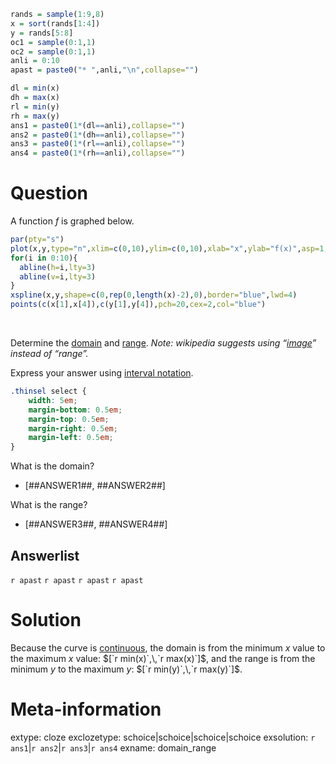```r
rands = sample(1:9,8)
x = sort(rands[1:4])
y = rands[5:8]
oc1 = sample(0:1,1)
oc2 = sample(0:1,1)
anli = 0:10
apast = paste0("* ",anli,"\n",collapse="")

dl = min(x)
dh = max(x)
rl = min(y)
rh = max(y)
ans1 = paste0(1*(dl==anli),collapse="")
ans2 = paste0(1*(dh==anli),collapse="")
ans3 = paste0(1*(rl==anli),collapse="")
ans4 = paste0(1*(rh==anli),collapse="")

```



Question
========


A function $f$ is graphed below.

```r
par(pty="s")
plot(x,y,type="n",xlim=c(0,10),ylim=c(0,10),xlab="x",ylab="f(x)",asp=1,pch=20,cex=2)
for(i in 0:10){
  abline(h=i,lty=3)
  abline(v=i,lty=3)
}
xspline(x,y,shape=c(0,rep(0,length(x)-2),0),border="blue",lwd=4)
points(c(x[1],x[4]),c(y[1],y[4]),pch=20,cex=2,col="blue")
```
\

Determine the [domain](https://en.wikipedia.org/wiki/Domain_of_a_function){target="_blank"} and [range](https://en.wikipedia.org/wiki/Range_of_a_function){target="_blank"}. *Note: wikipedia suggests using "[image](https://en.wikipedia.org/wiki/Image_(mathematics)){target="_blank"}" instead of "range".*

Express your answer using [interval notation](https://en.wikipedia.org/wiki/Interval_(mathematics)#Including_or_excluding_endpoints){target="_blank"}.

```css
.thinsel select {
    width: 5em;
    margin-bottom: 0.5em;
    margin-top: 0.5em;
    margin-right: 0.5em;
    margin-left: 0.5em;
}
```

<div class="thinsel">

What is the domain? 

* [##ANSWER1##, ##ANSWER2##]

What is the range? 

* [##ANSWER3##, ##ANSWER4##]

</div>

Answerlist
--------

`r apast`
`r apast`
`r apast`
`r apast`


Solution
========

Because the curve is [continuous](https://en.wikipedia.org/wiki/Continuous_function){target="_blank"}, the domain is from the minimum $x$ value to the maximum $x$ value: $[`r min(x)`,\,`r max(x)`]$, and the range is from the minimum $y$ to the maximum $y$: $[`r min(y)`,\,`r max(y)`]$.


Meta-information
============
extype: cloze
exclozetype: schoice|schoice|schoice|schoice
exsolution: `r ans1`|`r ans2`|`r ans3`|`r ans4`
exname: domain_range